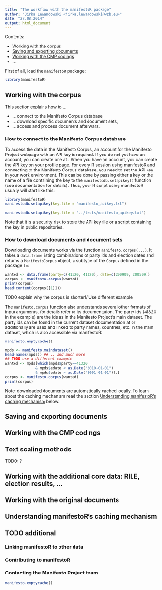 ```yaml
---
title: "The workflow with the manifestoR package"
author: "Jirka Lewandowski <jirka.lewandowski@wzb.eu>"
date: "27.08.2014"
output: html_document
---
```


Contents:

- [Working with the corpus](#working-with-the-corpus)
- [Saving and exporting documents](#saving-and-exporting-documents)
- [Working with the CMP codings](#working-with-the-cmp-codings)
- ...

First of all, load the `manifestoR` package:

```r
library(manifestoR)
```

## Working with the corpus

This section explains how to ...

- ... connect to the Manifesto Corpus database,
- ... download specific documents and document sets,
- ... access and process document afterwars.

### How to connect to the Manifesto Corpus database

To access the data in the Manifesto Corpus, an account for the Manifesto Project
webpage with an API key is required.
If you do not yet have an account, you can create one at 
[](https://manifesto-project.wzb.eu/signup).
When you have an account, you can create the API key on your profile page.
For every R session using manifestoR and connecting to the Manifesto Corpus database,
you need to set the API key in your work environment.
This can be done by passing either a key or the name of a file containing the
key to the `manifestodb.setapikey()` function (see documentation for details).
Thus, your R script using manifestoR usually will start like this:

```r
library(manifestoR)
manifestodb.setapikey(key.file = "manifesto_apikey.txt")
```
```r
manifestodb.setapikey(key.file = "../tests/manifesto_apikey.txt")
```

Note that it is a security risk to store the API key file or a script containing
the key in public repositories.

### How to download documents and document sets

Downloading documents works via the function `manifesto.corpus(...)`.
It takes a `data.frame` listing combinations of party ids and election
dates and returns a `ManifestoCorpus` object, a subtype of the `Corpus` defined
in the package `tm`:

```r
wanted <- data.frame(party=c(41320, 41320), date=c(200909, 200509))
corpus <- manifesto.corpus(wanted)
print(corpus)
head(content(corpus[[1]]))
```

TODO explain why the corpus is shorter!/ Use different example

The `manifesto.corpus` function also understands several other formats of
input arguments, for details refer to its documentation.
The party ids (41320 in the example) are the ids as in the Manifesto Project's
main dataset.
The party ids can be found in the current dataset documentation at
[](https://manifesto-project.wzb.eu/datasets)
or additionally are used and linked to party names, countries, etc. in
the main dataset, which is also accessible via manifestoR:

```r
manifesto.emptycache()
```

```r
mpds <- manifesto.maindataset()
head(names(mpds)) ## .. and much more
## TODO use a different example
wanted <- mpds[which(mpds$party==41320
              & mpds$edate < as.Date("2010-01-01")
              & mpds$edate > as.Date("2001-01-01")),]
corpus <- manifesto.corpus(wanted)
print(corpus)
```



Note: downloaded documents are automatically cached locally. To learn about
the caching mechanism read the section
[Understanding manifestoR's caching mechanism](#understanding-manifestors-caching-mechanism)
below.




## Saving and exporting documents

## Working with the CMP codings

## Text scaling methods

TODO: ?

## Working with the additional core data: RILE, election results, ...

## Working with the original documents

## Understanding manifestoR's caching mechanism

## TODO additional

### Linking manifestoR to other data

### Contributing to manifestoR

### Contacting the Manifesto Project team


```r
manifesto.emptycache()
```
